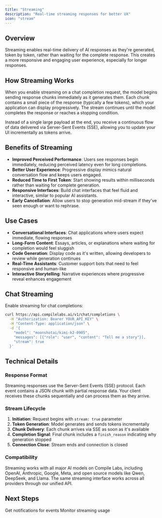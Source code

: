 ```yaml
---
title: "Streaming"
description: "Real-time streaming responses for better UX"
icon: "stream"
---
```


## Overview

Streaming enables real-time delivery of AI responses as they're generated, token by token, rather than waiting for the complete response. This creates a more responsive and engaging user experience, especially for longer responses.

## How Streaming Works

When you enable streaming on a chat completion request, the model begins sending response chunks immediately as it generates them. Each chunk contains a small piece of the response (typically a few tokens), which your application can display progressively. The stream continues until the model completes the response or reaches a stopping condition.

Instead of a single large payload at the end, you receive a continuous flow of data delivered via Server-Sent Events (SSE), allowing you to update your UI incrementally as tokens arrive.

## Benefits of Streaming

- **Improved Perceived Performance**: Users see responses begin immediately, reducing perceived latency even for long completions.
- **Better User Experience**: Progressive display mimics natural conversation flow and keeps users engaged.
- **Reduced Time to First Token**: Start showing results within milliseconds rather than waiting for complete generation.
- **Responsive Interfaces**: Build chat interfaces that feel fluid and interactive, similar to popular AI assistants.
- **Early Cancellation**: Allow users to stop generation mid-stream if they've seen enough or want to rephrase.

## Use Cases

- **Conversational Interfaces**: Chat applications where users expect immediate, flowing responses
- **Long-Form Content**: Essays, articles, or explanations where waiting for completion would feel sluggish
- **Code Generation**: Display code as it's written, allowing developers to review while generation continues
- **Real-Time Assistants**: Customer support bots that need to feel responsive and human-like
- **Interactive Storytelling**: Narrative experiences where progressive reveal enhances engagement

## Chat Streaming

Enable streaming for chat completions:

```bash
curl https://api.compilelabs.ai/v1/chat/completions \
  -H "Authorization: Bearer YOUR_API_KEY" \
  -H "Content-Type: application/json" \
  -d '{
    "model": "moonshotai/kimi-k2-0905",
    "messages": [{"role": "user", "content": "Tell me a story"}],
    "stream": true
  }'
```

## Technical Details

### Response Format

Streaming responses use the Server-Sent Events (SSE) protocol. Each event contains a JSON chunk with partial response data. Your client receives these chunks sequentially and can process them as they arrive.

### Stream Lifecycle

1. **Initiation**: Request begins with `stream: true` parameter
2. **Token Generation**: Model generates and sends tokens incrementally
3. **Chunk Delivery**: Each chunk arrives via SSE as soon as it's available
4. **Completion Signal**: Final chunk includes a `finish_reason` indicating why generation stopped
5. **Connection Close**: Stream ends and connection is closed

### Compatibility

Streaming works with all major AI models on Compile Labs, including OpenAI, Anthropic, Google, Meta, and open source models like Qwen, DeepSeek, and Llama. The same streaming interface works across all providers through our unified API.

## Next Steps

<CardGroup cols={2}>
<Card title="Webhooks" icon="bell" href="/features/webhooks">
Get notifications for events
</Card>
<Card title="Usage Tracking" icon="chart-line" href="/billing">
Monitor streaming usage
</Card>
</CardGroup>

